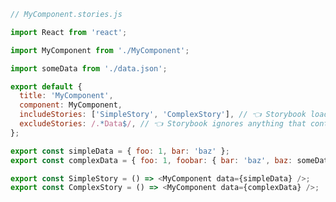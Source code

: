 ```js
// MyComponent.stories.js

import React from 'react';

import MyComponent from './MyComponent';

import someData from './data.json';

export default {
  title: 'MyComponent',
  component: MyComponent,
  includeStories: ['SimpleStory', 'ComplexStory'], // 👈 Storybook loads these stories
  excludeStories: /.*Data$/, // 👈 Storybook ignores anything that contains Data
};

export const simpleData = { foo: 1, bar: 'baz' };
export const complexData = { foo: 1, foobar: { bar: 'baz', baz: someData } };

export const SimpleStory = () => <MyComponent data={simpleData} />;
export const ComplexStory = () => <MyComponent data={complexData} />;
```